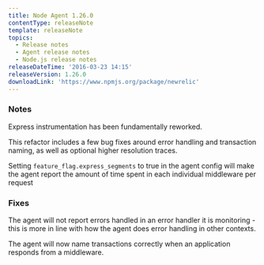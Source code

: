 ```yaml
---
title: Node Agent 1.26.0
contentType: releaseNote
template: releaseNote
topics:
  - Release notes
  - Agent release notes
  - Node.js release notes
releaseDateTime: '2016-03-23 14:15'
releaseVersion: 1.26.0
downloadLink: 'https://www.npmjs.org/package/newrelic'
---
```


### Notes

Express instrumentation has been fundamentally reworked.

This refactor includes a few bug fixes around error handling and transaction naming, as well as optional higher resolution traces.

Setting `feature_flag.express_segments` to true in the agent config will make the agent report the amount of time spent in each individual middleware per request

### Fixes

The agent will not report errors handled in an error handler it is monitoring - this is more in line with how the agent does error handling in other contexts.

The agent will now name transactions correctly when an application responds from a middleware.
